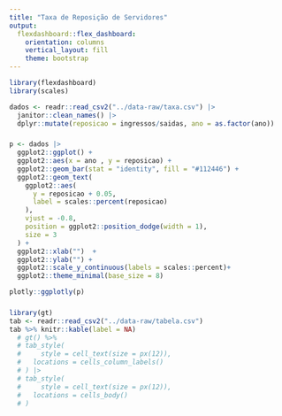```yaml
---
title: "Taxa de Reposição de Servidores"
output: 
  flexdashboard::flex_dashboard:
    orientation: columns
    vertical_layout: fill
    theme: bootstrap
---
```



```r
library(flexdashboard)
library(scales)

dados <- readr::read_csv2("../data-raw/taxa.csv") |> 
  janitor::clean_names() |> 
  dplyr::mutate(reposicao = ingressos/saidas, ano = as.factor(ano)) 


```


###

```r

p <- dados |> 
  ggplot2::ggplot() +
  ggplot2::aes(x = ano , y = reposicao) +
  ggplot2::geom_bar(stat = "identity", fill = "#112446") +
  ggplot2::geom_text(
    ggplot2::aes(
      y = reposicao + 0.05,
      label = scales::percent(reposicao) 
    ),
    vjust = -0.8,
    position = ggplot2::position_dodge(width = 1), 
    size = 3
  ) +
  ggplot2::xlab("")  +
  ggplot2::ylab("") +
  ggplot2::scale_y_continuous(labels = scales::percent)+
  ggplot2::theme_minimal(base_size = 8)

plotly::ggplotly(p)

```


###

```r
library(gt)
tab <- readr::read_csv2("../data-raw/tabela.csv")
tab %>% knitr::kable(label = NA)
  # gt() %>%
  # tab_style(
  #     style = cell_text(size = px(12)),
  #   locations = cells_column_labels()
  # ) |> 
  # tab_style(
  #     style = cell_text(size = px(12)),
  #   locations = cells_body()
  # )
```

